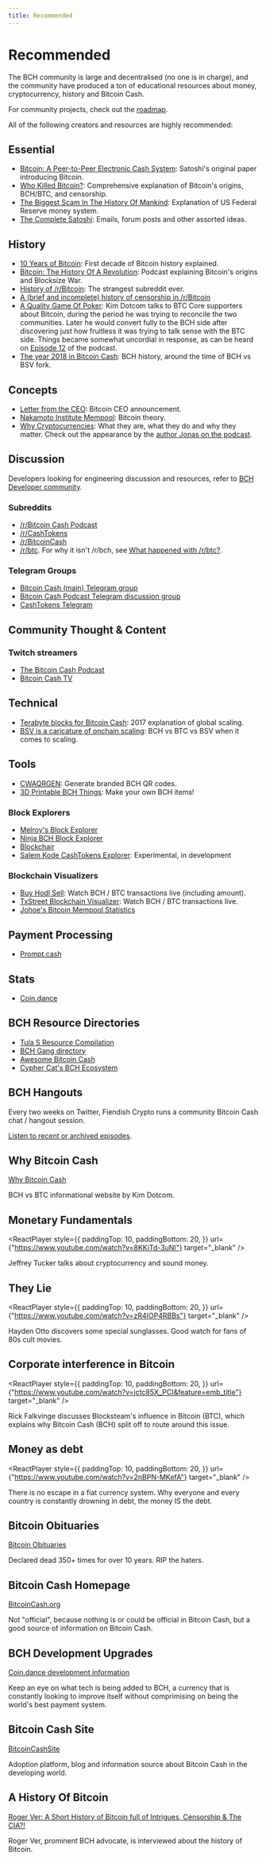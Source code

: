 ```yaml
---
title: Recommended
---
```



# Recommended

The BCH community is large and decentralised (no one is in charge), and the community have produced a ton of educational resources about money, cryptocurrency, history and Bitcoin Cash.

For community projects, check out the [roadmap](/roadmap).

All of the following creators and resources are highly recommended:

## Essential

- [Bitcoin: A Peer-to-Peer Electronic Cash System](/bitcoin.pdf): Satoshi's original paper introducing Bitcoin.
- [Who Killed Bitcoin?](https://www.youtube.com/watch?v=eafzIW52Rgc): Comprehensive explanation of Bitcoin's origins, BCH/BTC, and censorship.
- [The Biggest Scam In The History Of Mankind](https://www.youtube.com/watch?v=iFDe5kUUyT0): Explanation of US Federal Reserve money system.
- [The Complete Satoshi](https://satoshi.nakamotoinstitute.org/): Emails, forum posts and other assorted ideas.

## History

- [10 Years of Bitcoin](https://www.youtube.com/watch?v=-jUsSEOqZME): First decade of Bitcoin history explained.
- [Bitcoin: The History Of A Revolution](https://lbry.tv/@freedomain:b/crypto_roundtable_10_history_of_revolution:9): Podcast explaining Bitcoin's origins and Blocksize War.
- [History of /r/Bitcoin](https://read.cash/@CuriousTitmouse/history-of-rbitcoin-622951af): The strangest subreddit ever.
- [A (brief and incomplete) history of censorship in /r/Bitcoin](https://medium.com/@johnblocke/a-brief-and-incomplete-history-of-censorship-in-r-bitcoin-c85a290fe43)
- [A Quality Game Of Poker](https://www.youtube.com/watch?v=mvcZNSwQlRU): Kim Dotcom talks to BTC Core supporters about Bitcoin, during the period he was trying to reconcile the two communities. Later he would convert fully to the BCH side after discovering just how fruitless it was trying to talk sense with the BTC side. Things became somewhat uncordial in response, as can be heard on [Episode 12](/docs/12) of the podcast.
- [The year 2018 in Bitcoin Cash](https://read.cash/@Mr-Zwets/the-year-2018-in-bitcoin-cash-a9d8e67c#the-technical-excuses): BCH history, around the time of BCH vs BSV fork.

## Concepts

- [Letter from the CEO](https://falkvinge.net/wp-content/uploads/2017/11/letter-from-the-ceo.pdf): Bitcoin CEO announcement.
- [Nakamoto Institute Mempool](https://nakamotoinstitute.org/mempool/): Bitcoin theory.
- [Why Cryptocurrencies](https://whycryptocurrencies.com/): What they are, what they do and why they matter. Check out the appearance by the [author Jonas on the podcast](/docs/5).

## Discussion

Developers looking for engineering discussion and resources, refer to [BCH Developer community](/code#bch-developer-community).

### Subreddits

- [/r/Bitcoin Cash Podcast](https://www.reddit.com/r/BitcoinCashPodcast/)
- [/r/CashTokens](https://www.reddit.com/r/cashtokens/)
- [/r/BitcoinCash](https://reddit.com/r/BitcoinCash)
- [/r/btc](https://reddit.com/r/btc). For why it isn't /r/bch, see [What happened with /r/btc?](/faqs/Other/what-happened-with-rbtc).

### Telegram Groups

- [Bitcoin Cash (main) Telegram group](https://t.me/bchchannel)
- [Bitcoin Cash Podcast Telegram discussion group](https://t.me/thebitcoincashpodcast_discussion)
- [CashTokens Telegram](https://t.me/rcashtokens)

## Community Thought & Content

### Twitch streamers

- [The Bitcoin Cash Podcast](https://www.twitch.tv/videos/1769644272)
- [Bitcoin Cash TV](https://www.twitch.tv/bitcoincashtv)

## Technical

- [Terabyte blocks for Bitcoin Cash](http://blog.vermorel.com/journal/2017/12/17/terabyte-blocks-for-bitcoin-cash.html): 2017 explanation of global scaling.
- [BSV is a caricature of onchain scaling](https://read.cash/@Mr-Zwets/bsv-is-a-caricature-of-onchain-scaling-47b38dc9): BCH vs BTC vs BSV when it comes to scaling.

## Tools

- [CWAQRGEN](https://cwaqrgen.com/bch): Generate branded BCH QR codes.
- [3D Printable BCH Things](https://3dprintablethings.cash/): Make your own BCH items!

### Block Explorers

- [Melroy's Block Explorer](https://explorer.melroy.org/)
- [Ninja BCH Block Explorer](https://explorer.bch.ninja/)
- [Blockchair](https://blockchair.com)
- [Salem Kode CashTokens Explorer](https://explorer.salemkode.com/): Experimental, in development

### Blockchain Visualizers

- [Buy Hodl Sell](https://buyhodlsell.com/tx-watch): Watch BCH / BTC transactions live (including amount).
- [TxStreet Blockchain Visualizer](https://txstreet.com/v/bch-btc): Watch BCH / BTC transactions live.
- [Johoe's Bitcoin Mempool Statistics](https://jochen-hoenicke.de/queue/#BCH,3m,weight)

## Payment Processing

- [Prompt.cash](https://prompt.cash/)

## Stats

- [Coin.dance](https://cash.coin.dance/blocks/transactions)

## BCH Resource Directories

- [Tula S Resource Compilation](https://read.cash/@tula_s/bitcoin-cash-meta-25d6f35e#earning-opportunities)
- [BCH Gang directory](https://bchgang.org/)
- [Awesome Bitcoin Cash](https://github.com/dsmurrell/awesome-bitcoin-cash)
- [Cypher Cat's BCH Ecosystem](https://cyphercat.crd.co/#bchecosystem)

## BCH Hangouts

Every two weeks on Twitter, Fiendish Crypto runs a community Bitcoin Cash chat / hangout session.

[Listen to recent or archived episodes](https://rss.com/podcasts/fiendishcrypto/).

## Why Bitcoin Cash

[Why Bitcoin Cash](https://whybitcoincash.com/)

BCH vs BTC informational website by Kim Dotcom.

## Monetary Fundamentals

<ReactPlayer
  style={{
    paddingTop: 10,
    paddingBottom: 20,
  }}
  url={"https://www.youtube.com/watch?v=8KKiTd-3uNI"}
  target="_blank"
/>

Jeffrey Tucker talks about cryptocurrency and sound money.

## They Lie

<ReactPlayer
  style={{
    paddingTop: 10,
    paddingBottom: 20,
  }}
  url={"https://www.youtube.com/watch?v=zR4IOP4RBBs"}
  target="_blank"
/>

Hayden Otto discovers some special sunglasses. Good watch for fans of 80s cult movies.

## Corporate interference in Bitcoin

<ReactPlayer
  style={{
    paddingTop: 10,
    paddingBottom: 20,
  }}
  url={"https://www.youtube.com/watch?v=jctc85X_PCI&feature=emb_title"}
  target="_blank"
/>

Rick Falkvinge discusses Blocksteam's influence in Bitcoin (BTC), which explains why Bitcoin Cash (BCH) split off to route around this issue.

## Money as debt

<ReactPlayer
  style={{
    paddingTop: 10,
    paddingBottom: 20,
  }}
  url={"https://www.youtube.com/watch?v=2nBPN-MKefA"}
  target="_blank"
/>

There is no escape in a fiat currency system. Why everyone and every country is constantly drowning in debt, the money IS the debt.

## Bitcoin Obituaries

[Bitcoin Obituaries](https://99bitcoins.com/bitcoin-obituaries/)

Declared dead 350+ times for over 10 years. RIP the haters.

## Bitcoin Cash Homepage

[BitcoinCash.org](https://bitcoincash.org/)

Not "official", because nothing is or could be official in Bitcoin Cash, but a good source of information on Bitcoin Cash.

## BCH Development Upgrades

[Coin.dance development information](https://cash.coin.dance/development)

Keep an eye on what tech is being added to BCH, a currency that is constantly looking to improve itself without comprimising on being the world's best payment system.

## Bitcoin Cash Site

[BitcoinCashSite](https://bitcoincashsite.com/)

Adoption platform, blog and information source about Bitcoin Cash in the developing world.

## A History Of Bitcoin

[Roger Ver: A Short History of Bitcoin full of Intrigues, Censorship & The CIA?!](https://www.youtube.com/watch?v=r6-yBOC9oIs)

Roger Ver, prominent BCH advocate, is interviewed about the history of Bitcoin.

